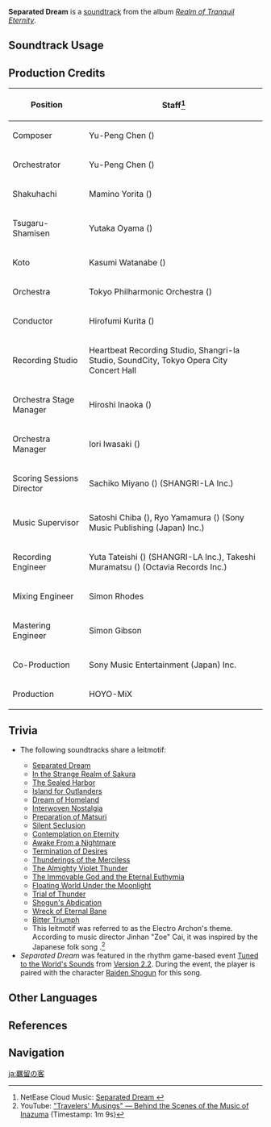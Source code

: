 {{Soundtrack Infobox
|image          = Realm of Tranquil Eternity.png
|album          = Realm of Tranquil Eternity
|disc           = 1
|number         = 03
|featured       =
|featured2      =
|featured3      =
|featured_disc  =
|featured_disc2 =
|featured_disc3 =
|youtube_id     = xgBH1fbYj9U
|spotify_id     = 56L3tcZwfWBN79iAUYeg0v
|previous       = Fall of Maples
|next           = Streets of Elegance
}}
'''Separated Dream''' is a [[soundtrack]] from the album ''[[Realm of Tranquil Eternity]]''.

==Soundtrack Usage==
{{Soundtrack Usage
|quest    = 
|location = Inazuma City//day
|domain   = 
|eventgameplay = Shadows in Motion//stage III
}}

==Production Credits==
{| class="wikitable"
! Position
! Staff<ref>NetEase Cloud Music: [https://music.163.com/#/song?id=1879098358 Separated Dream {{zh|羁留之客}}]</ref>
|-
! Composer
| Yu-Peng Chen ({{zh|陈致逸}})
|-
! Orchestrator
| Yu-Peng Chen ({{zh|陈致逸}})
|-
! Shakuhachi
| Mamino Yorita ({{ja|寄田 真見乃}})
|-
! Tsugaru-Shamisen
| Yutaka Oyama ({{ja|小山 豊}})
|-
! Koto
| Kasumi Watanabe ({{ja|渡邊 香澄}})
|-
! Orchestra
| Tokyo Philharmonic Orchestra ({{ja|東京フィルハーモニー交響楽団}})
|-
! Conductor
| Hirofumi Kurita ({{ja|栗田 博文}})
|-
! Recording Studio
| Heartbeat Recording Studio, Shangri-la Studio, SoundCity, Tokyo Opera City Concert Hall
|-
! Orchestra Stage Manager
| Hiroshi Inaoka ({{ja|稲岡 宏司}})
|-
! Orchestra Manager
| Iori Iwasaki ({{ja|岩崎 井織}})
|-
! Scoring Sessions Director
| Sachiko Miyano ({{ja|宮野 幸子}}) (SHANGRI-LA Inc.)
|-
! Music Supervisor
| Satoshi Chiba ({{ja|千葉 智史}}), Ryo Yamamura ({{ja|山村 涼}}) (Sony Music Publishing (Japan) Inc.)
|-
! Recording Engineer
| Yuta Tateishi ({{ja|立石 佑太}}) (SHANGRI-LA Inc.), Takeshi Muramatsu ({{ja|村松 健}}) (Octavia Records Inc.)
|-
! Mixing Engineer
| Simon Rhodes
|-
! Mastering Engineer
| Simon Gibson
|-
! Co-Production
| Sony Music Entertainment (Japan) Inc.
|-
! Production
| HOYO-MiX
|}

==Trivia==
* <section begin="ShogunTheme" /> The following soundtracks share a leitmotif:
** [[Separated Dream]]
** [[In the Strange Realm of Sakura]]
** [[The Sealed Harbor]]
** [[Island for Outlanders]]
** [[Dream of Homeland]]
** [[Interwoven Nostalgia]]
** [[Preparation of Matsuri]]
** [[Silent Seclusion]]
** [[Contemplation on Eternity]]
** [[Awake From a Nightmare]]
** [[Termination of Desires]]
** [[Thunderings of the Merciless]]
** [[The Almighty Violet Thunder]]
** [[The Immovable God and the Eternal Euthymia (Soundtrack)|The Immovable God and the Eternal Euthymia]]
** [[Floating World Under the Moonlight (Soundtrack)|Floating World Under the Moonlight]]
** [[Trial of Thunder]]
** [[Shogun's Abdication]]
** [[Wreck of Eternal Bane]]
** [[Bitter Triumph]]
** This leitmotif was referred to as the Electro Archon's theme. According to music director Jinhan "Zoe" Cai, it was inspired by the Japanese folk song ''{{w|Sakura Sakura}}''.<ref>YouTube: [https://youtu.be/avmFhel0ky4 "Travelers' Musings" &mdash; Behind the Scenes of the Music of Inazuma] (Timestamp: 1m 9s)</ref><section end="ShogunTheme" />
* ''Separated Dream'' was featured in the rhythm game-based event [[Tuned to the World's Sounds]] from [[Version 2.2]]. During the event, the player is paired with the character [[Raiden Shogun]] for this song.

==Other Languages==
{{Other Languages
|en      = Separated Dream
|zhs     = 羁留之客
|zhs_rm  = Jīliú zhī Kè
|zht     = 羈留之客
|zht_rm  = Jīliú zhī Kè
|zh_tl   = 
|ja      = 羈留の客
|ja_rm   = Kiryuu no Kyaku
|ja_tl   = 
}}

==References==
{{Reflist}}

==Navigation==
{{Soundtrack Navbox|Realm of Tranquil Eternity}}

[[ja:羈留の客]]